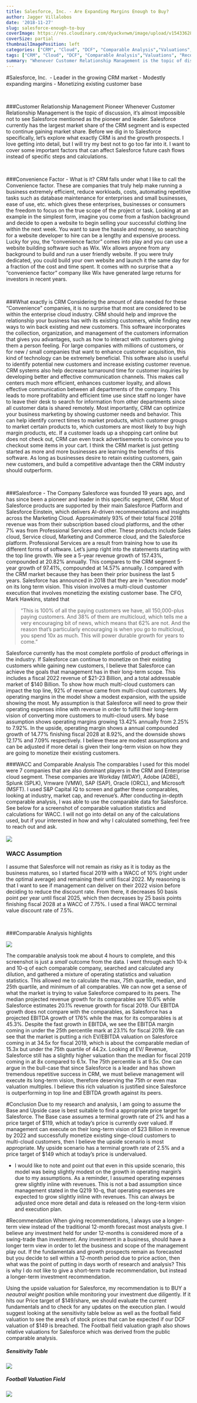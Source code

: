 ```yaml
---
title: Salesforce, Inc. - Are Expanding Margins Enough to Buy?
author: Jagger Villalobos
date: '2018-11-27'
slug: salesforce-enough-to-buy
coverImage: https://res.cloudinary.com/dyackvnwm/image/upload/v1543362880/1088Salesforce.Einstein.jpg
coverSize: partial
thumbnailImagePosition: left
categories: ["CRM", "Cloud", "DCF", "Comparable Analysis","Valuations", "Recommendations"]
tags: ["CRM", "Cloud", "DCF", "Comparable Analysis","Valuations", "Recommendations"]
summary: "Whenever Customer Relationship Management is the topic of discussion, it’s almost impossible not to see Salesforce mentioned as the pioneer and leader. Salesforce currently has the largest market share of the CRM segment and is expected to continue gaining market share. Before we dig into Salesforce specifically, let’s explore what exactly CRM is and the growth prospects. I want to cover some important factors that can affect Salesforce future cash flows instead of specific steps and calculations."
---
```



#Salesforce, Inc. 
- Leader in the growing CRM market
- Modestly expanding margins 
- Monetizing existing customer base 

<br>

###Customer Relationship Management Pioneer
  Whenever Customer Relationship Management is the topic of discussion, it’s almost impossible not to see Salesforce mentioned as the pioneer and leader. Salesforce currently has the largest market share of the CRM segment and is expected to continue gaining market share. Before we dig in to Salesforce specifically, let’s explore what exactly CRM is and the growth prospects. I love getting into detail, but I will try my best not to go too far into it. I want to cover some important factors that can affect Salesforce future cash flows instead of specific steps and calculations.

<br>

###Convenience Factor - What is it?
  CRM falls under what I like to call the Convenience factor. These are companies that truly help make running a business extremely efficient, reduce workloads, costs, automating repetitive tasks such as database maintenance for enterprises and small businesses, ease of use, etc. which gives these enterprises, businesses or consumers the freedom to focus on the true scope of the project or task. Looking at an example in the simplest form, imagine you come from a fashion background and decide to open a website to begin selling your successful clothing line within the next week. You want to save the hassle and money, so searching for a website developer to hire can be a lengthy and expensive process. Lucky for you, the “convenience factor” comes into play and you can use a website building software such as Wix. Wix allows anyone from any background to build and run a user friendly website. If you were truly dedicated, you could build your own website and launch it the same day for a fraction of the cost and time spent. It comes with no surprise that a “convenience factor” company like Wix have generated large returns for investors in recent years. 

<br>

###What exactly is CRM
  Considering the amount of data needed for these "Convenience" companies, it is no surprise that most are considered to be within the enterprise cloud industry. CRM should help and improve the relationship your business has with its existing customers, while finding new ways to win back existing and new customers. This software incorporates the collection, organization, and management of the customers information that gives you advantages, such as how to interact with customers giving them a person feeling. For large companies with millions of customers, or for new / small companies that want to enhance customer acquisition, this kind of technology can be extremely beneficial. This software also is useful to identify potential new customers and increase existing customer revenue. CRM systems also help decrease turnaround time for customer inquiries by developing better and effective communication channels. This makes call centers much more efficient, enhances customer loyalty, and allows effective communication between all departments of the company. This leads to more profitability and efficient time use since staff no longer have to leave their desk to search for information from other departments since all customer data is shared remotely. Most importantly, CRM can optimize your business marketing by showing customer needs and behavior. This can help identify correct times to market products, which customer groups to market certain products to, which customers are most likely to buy high margin products, etc. If a customer loads up a shopping cart online but does not check out, CRM can even track advertisements to convince you to checkout some items in your cart. I think the CRM market is just getting started as more and more businesses are learning the benefits of this software. As long as businesses desire to retain existing customers,  gain new customers, and build a competitive advantage then the CRM industry should outperform.  

<br>

###Salesforce - The Company
  Salesforce was founded 19 years ago, and has since been a pioneer and leader in this specific segment, CRM. Most of Salesforce products are supported by their main Salesforce Platform and Salesforce Einstein, which delivers AI-driven recommendations and insights across the Marketing Cloud. Approximately 93% of their total fiscal 2018 revenue was from their subscription based cloud platforms, and the other 7% was from Professional Services and other. These products include Sales cloud, Service cloud, Marketing and Commerce cloud, and the Salesforce platform. Professional Services are a result from training how to use its different forms of software. Let's jump right into the statements starting with the top line growth. We see a 5-year revenue growth of 157.43%, compounded at 20.82% annually. This compares to the CRM segment 5-year growth of 97.41%, compounded at 14.57% annually. I compared with the CRM market because they has been their prior business the last 5 years. Salesforce has announced in 2018 that they are in "execution mode" on its long term vision. This vision involves a multi-cloud customer execution that involves monetizing the existing customer base. The CFO, Mark Hawkins, stated that  

>"This is 100% of all the paying customers we have, all 150,000-plus paying customers. And 38% of them are multicloud, which tells me a very encouraging bit of news, which means that 62% are not. And the reason that's particularly encouraging is when you go to multicloud, you spend 10x as much. This will power durable growth for years to come."  


  Salesforce currently has the most complete portfolio of product offerings in the industry. If Salesforce can continue to monetize on their existing customers while gaining new customers, I believe that Salesforce can achieve the goals that management has in their long-term scope. This includes a fiscal 2022 revenue of \$21-23 Billion, and a total addressable market of \$140 Billion. To show how much multi-cloud customers can impact the top line, 92% of revenue came from multi-cloud customers. My operating margins in the model show a modest expansion, with the upside showing the most. My assumption is that Salesforce will need to grow their operating expenses inline with revenue in order to fulfill their long-term vision of converting more customers to multi-cloud users. My base assumption shows operating margins growing 13.42% annually from 2.25% to 7.92%. In the upside, operating margin shows a annual compounded growth of 14.77% finishing fiscal 2028 at 8.92%, and the downside shows 12.17% and 7.09% respectively. I believe these are modest assumptions and can be adjusted if more detail is given their long-term vision on how they are going to monetize their existing customers. 


###WACC and Comparable Analysis 
  The comparables I used for this model were 7 companies that are also dominant players in the CRM and Enterprise cloud segment. These companies are Workday (WDAY), Adobe (ADBE), Splunk (SPLK), Vmware (VMW), SAP (SAP), Oracle (ORCL), and Microsoft (MSFT). I used S&P Capital IQ to screen and gather these comparables, looking at industry, market cap, and revenue's. After conducting in-depth comparable analysis, I was able to use the comparable data for Salesforce. See below for a screenshot of comparable valuation statistics and calculations for WACC. I will not go into detail on any of the calculations used, but if your interested in how and why I calculated something, feel free to reach out and ask. 
<br>  
![](/img/Salesforce_WACC.png)

### WACC Assumption
  I assume that Salesforce will not remain as risky as it is today as the business matures, so I started fiscal 2019 with a WACC of 10% (right under the optimal average) and remaining their until fiscal 2022. My reasoning is that I want to see if management can deliver on their 2022 vision before deciding to reduce the discount rate. From there, it decreases 50 basis point per year until fiscal 2025, which then decreases by 25 basis points finishing fiscal 2028 at a WACC of 7.75%. I used a final WACC terminal value discount rate of 7.5%.
  
<br>

###Comparable Analysis highlights

![](/img/Salesforce_Comps.png)


  The comparable analysis took me about 4 hours to complete, and this screenshot is just a *small* outcome from the data. I went through each 10-k and 10-q of each comparable company, searched and calculated any dilution, and gathered a mixture of operating statistics and valuation statistics. This allowed me to calculate the max, 75th quartile, median, and 25th quartile, and minimum of all comparables. We can now get a sense of what the market is trying to value Salesforce compared to its peers. The median projected revenue growth for its comparables are 10.6% while Salesforce estimates 20.1% revenue growth for fiscal 2019. Our EBITDA growth does not compare with the comparables, as Salesforce has a projected EBITDA growth of 176% while the max for its comparables is at 45.3%. Despite the fast growth in EBITDA, we see the EBITDA margin coming in under the 25th percentile mark at 23.1% for fiscal 2019. We can see that the market is putting a rich EV/EBITDA valuation on Salesforce coming in at 34.5x for fiscal 2019, which is about the comparable median of 15.3x but under the 75th quartile of 44.2x. Looking at EV/ Revenue, Salesforce still has a slightly higher valuation than the median for fiscal 2019 coming in at 8x compared to 6.1x. The 75th percentile is at 9.5x. One can argue in the bull-case that since Salesforce is a leader and has shown tremendous repetitive success in CRM, we must believe management will execute its long-term vision, therefore deserving the 75th or even max valuation multiples. I believe this rich valuation is justified since Salesforce is outperforming in top line and EBITDA growth against its peers. 

#Conclusion
  Due to my research and analysis, I am going to assume the Base and Upside case is best suitable to find a appropriate price target for Salesforce. The Base case assumes a terminal growth rate of 2% and has a price target of \$119, which at today's price is currently over valued. If management can execute on their long-term vision of \$23 Billion in revenue by 2022 and successfully monetize existing singe-cloud customers to multi-cloud customers, then I believe the upside scenario is most appropriate. My upside scenario has a terminal growth rate of 2.5% and a price target of $149 which at today's price is undervalued. 

- I would like to note and point out that even in this upside scenario, this model was being slightly modest on the growth in operating margin's due to my assumptions. As a reminder, I assumed operating expenses grew slightly inline with revenues. This is not a bad assumption since management stated in the Q219 10-q, that operating expenses are expected to grow slightly inline with revenues. This can always be adjusted once more detail and data is released on the long-term vision and execution plan. 

#Recommendation
When giving recommendations, I always use a longer-term view instead of the traditional 12-month forecast most analysts give. I believe any investment held for under 12-months is considered more of a swing-trade than investment. Any investment in a business, should have a longer term view in order to let the business and scope of the management play out. If the fundamentals and growth prospects remain as forecasted but you decide to sell within a 12-month period due to price action, then what was the point of putting in days worth of research and analysis? This is why I do not like to give a short-term trade recommendation, but instead a longer-term investment recommendation. 


  Using the upside valuation for Salesforce, my recommendation is to BUY a *neautral weight* position while monitoring your investment due diligently. If it hits our Price target of $149/share, we should evaluate the current fundamentals and to check for any updates on the execution plan. I would suggest looking at the sensitivity table below as well as the football field valuation to see the area's of stock prices that can be expected if our DCF valuation of \$149 is breached. The Football field valuation graph also shows relative valuations for Salesforce which was derived from the public comparable analysis. 
<br>

##### Sensitivity Table

![](/img/Sens_table.png)
<br>

##### Football Valuation Field 

![](/img/Football_table.png)


